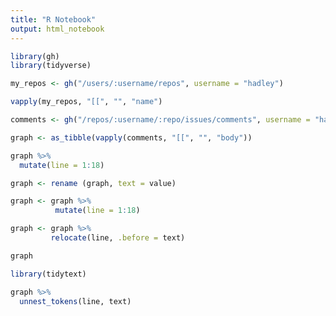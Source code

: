 ```yaml
---
title: "R Notebook"
output: html_notebook
---
```


```r
library(gh)
library(tidyverse)
```


```r
my_repos <- gh("/users/:username/repos", username = "hadley")
```

```r
vapply(my_repos, "[[", "", "name")
```

```r
comments <- gh("/repos/:username/:repo/issues/comments", username = "hadley", repo = "r-internals" )
```


```r
graph <- as_tibble(vapply(comments, "[[", "", "body"))
```

```r
graph %>%
  mutate(line = 1:18)
```



```r
graph <- rename (graph, text = value)
```

```r
graph <- graph %>%
          mutate(line = 1:18)
```

```r
graph <- graph %>%
         relocate(line, .before = text)
```

```r
graph
```

```r
library(tidytext)
```


```r
graph %>%
  unnest_tokens(line, text)

```

